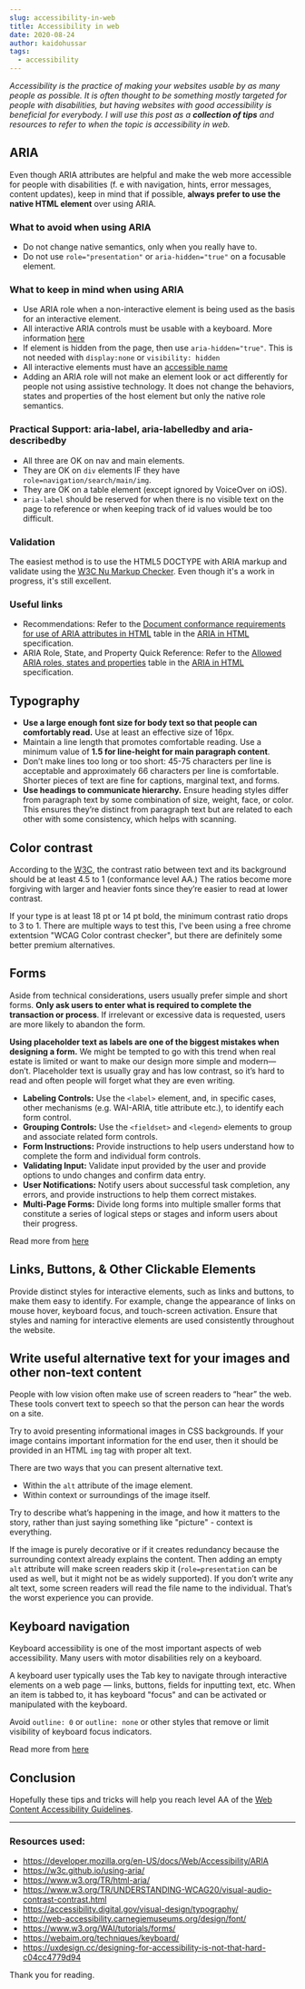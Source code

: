 ```yaml
---
slug: accessibility-in-web
title: Accessibility in web
date: 2020-08-24
author: kaidohussar
tags:
  - accessibility
---
```


<em>
    Accessibility is the practice of making your websites usable by as many people as possible.
</em>

<em>
    It is often thought to be something mostly targeted for people with disabilities, but having websites with good accessibility is beneficial for everybody.
</em>

<em>
    I will use this post as a <b>collection of tips</b> and resources to refer to when the topic is accessibility in web.
</em>

## ARIA

<p>
    Even though ARIA attributes are helpful and make the web more accessible for people with disabilities (f. e with navigation, hints, error messages, content updates),
    keep in mind that if possible, <b>always prefer to use the native HTML element</b> over using ARIA.
</p>

### What to avoid when using ARIA

* Do not change native semantics, only when you really have to.
* Do not use ```role="presentation"``` or ```aria-hidden="true"``` on a focusable element.

### What to keep in mind when using ARIA
* Use ARIA role when a non-interactive element is being used as the basis for an interactive element.
* All interactive ARIA controls must be usable with a keyboard. More information [here](https://www.w3.org/TR/wai-aria-practices/#keyboard)
* If element is hidden from the page, then use `aria-hidden="true"`. This is not needed with `display:none` or `visibility: hidden`
* All interactive elements must have an [accessible name](https://www.w3.org/TR/accname-1.1/#dfn-accessible-name)
* Adding an ARIA role will not make an element look or act differently for people not using assistive technology. It does not change the behaviors, states and properties of the host element but only the native role semantics.

### Practical Support: aria-label, aria-labelledby and aria-describedby
* All three are OK on nav and main elements.
* They are OK on `div` elements IF they have `role=navigation/search/main/img`.
* They are OK on a table element (except ignored by VoiceOver on iOS).
* `aria-label` should be reserved for when there is no visible text on the page to reference or when keeping track of id values would be too difficult.

### Validation
The easiest method is to use the HTML5 DOCTYPE with ARIA markup and validate using the [W3C Nu Markup Checker](http://validator.w3.org/nu/). Even though it's a work in progress, it's still excellent.

### Useful links
* Recommendations: Refer to the [Document conformance requirements for use of ARIA attributes in HTML](https://www.w3.org/TR/html-aria/#docconformance) table in the [ARIA in HTML](http://www.w3.org/TR/html-aria/) specification.
* ARIA Role, State, and Property Quick Reference: Refer to the [Allowed ARIA roles, states and properties](https://www.w3.org/TR/html-aria/#allowed-aria-roles-states-and-properties) table in the [ARIA in HTML](http://www.w3.org/TR/html-aria/) specification.

## Typography

- <b>Use a large enough font size for body text so that people can comfortably read.</b> Use at least an effective size of 16px.
- Maintain a line length that promotes comfortable reading. Use a minimum value of <b>1.5 for line-height for main paragraph content</b>.
- Don’t make lines too long or too short: 45-75 characters per line is acceptable and approximately 66 characters per line is comfortable. Shorter pieces of text are fine for captions, marginal text, and forms.
- <b>Use headings to communicate hierarchy.</b> Ensure heading styles differ from paragraph text by some combination of size, weight, face, or color. This ensures they’re distinct from paragraph text but are related to each other with some consistency, which helps with scanning.

## Color contrast

According to the [W3C](https://www.w3.org/TR/UNDERSTANDING-WCAG20/visual-audio-contrast-contrast.html), the contrast ratio between text and its background should be at least 4.5 to 1 (conformance level AA.) The ratios become more forgiving with larger and heavier fonts since they’re easier to read at lower contrast.

If your type is at least 18 pt or 14 pt bold, the minimum contrast ratio drops to 3 to 1. There are multiple ways to test this, I've been using a free chrome extentsion "WCAG Color contrast checker", but there are definitely some better premium alternatives.

## Forms

Aside from technical considerations, users usually prefer simple and short forms. <b>Only ask users to enter what is required to complete the transaction or process</b>. If irrelevant or excessive data is requested, users are more likely to abandon the form.

<p><b>Using placeholder text as labels are one of the biggest mistakes when designing a form.</b> We might be tempted to go with this trend when real estate is limited or want to make our design more simple and modern—don’t. Placeholder text is usually gray and has low contrast, so it’s hard to read and often people will forget what they are even writing.</p>

- **Labeling Controls:** Use the ```<label>``` element, and, in specific cases, other mechanisms (e.g. WAI-ARIA, title attribute etc.), to identify each form control.
- **Grouping Controls:** Use the `<fieldset>` and `<legend>` elements to group and associate related form controls.
- **Form Instructions:** Provide instructions to help users understand how to complete the form and individual form controls.
- **Validating Input:** Validate input provided by the user and provide options to undo changes and confirm data entry.
- **User Notifications:** Notify users about successful task completion, any errors, and provide instructions to help them correct mistakes.
- **Multi-Page Forms:** Divide long forms into multiple smaller forms that constitute a series of logical steps or stages and inform users about their progress.

Read more from [here](https://www.w3.org/WAI/tutorials/forms/)

## Links, Buttons, & Other Clickable Elements
Provide distinct styles for interactive elements, such as links and buttons, to make them easy to identify. For example, change the appearance of links on mouse hover, keyboard focus, and touch-screen activation. Ensure that styles and naming for interactive elements are used consistently throughout the website.

## Write useful alternative text for your images and other non-text content

People with low vision often make use of screen readers to “hear” the web. These tools convert text to speech so that the person can hear the words on a site.

Try to avoid presenting informational images in CSS backgrounds. If your image contains important information for the end user, then it should be provided in an HTML ```img``` tag with proper alt text.

There are two ways that you can present alternative text.

- Within the ```alt``` attribute of the image element.
- Within context or surroundings of the image itself.

Try to describe what’s happening in the image, and how it matters to the story, rather than just saying something like "picture" - context is everything.

If the image is purely decorative or if it creates redundancy because the surrounding context already explains the content. Then adding an empty ```alt``` attribute will make screen readers skip it (```role=presentation``` can be used as well, but it might not be as widely supported). If you don’t write any alt text, some screen readers will read the file name to the individual. That’s the worst experience you can provide.

## Keyboard navigation

Keyboard accessibility is one of the most important aspects of web accessibility. Many users with motor disabilities rely on a keyboard.

A keyboard user typically uses the Tab key to navigate through interactive elements on a web page — links, buttons, fields for inputting text, etc. When an item is tabbed to, it has keyboard "focus" and can be activated or manipulated with the keyboard.

Avoid ```outline: 0``` or ```outline: none``` or other styles that remove or limit visibility of keyboard focus indicators.

Read more from [here](https://webaim.org/techniques/keyboard/)

## Conclusion

Hopefully these tips and tricks will help you reach level AA of the [Web Content Accessibility Guidelines](https://www.w3.org/TR/WCAG21/).

---

### Resources used:

- https://developer.mozilla.org/en-US/docs/Web/Accessibility/ARIA
- https://w3c.github.io/using-aria/
- https://www.w3.org/TR/html-aria/
- https://www.w3.org/TR/UNDERSTANDING-WCAG20/visual-audio-contrast-contrast.html
- https://accessibility.digital.gov/visual-design/typography/
- http://web-accessibility.carnegiemuseums.org/design/font/
- https://www.w3.org/WAI/tutorials/forms/
- https://webaim.org/techniques/keyboard/
- https://uxdesign.cc/designing-for-accessibility-is-not-that-hard-c04cc4779d94

Thank you for reading.


